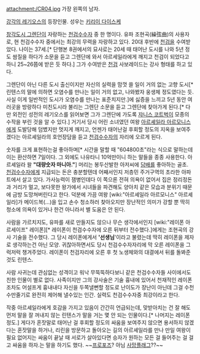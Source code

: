 attachment:/CR04.jpg
가장 왼쪽의 남자.

[[강각의 레기오스]]의 등장인물. 성우는 [[키리이 다이스케]]

[[창각도시 그렌단]]이 자랑하는 [[천검수수자]] 중 한 명이다. 유파 조현곡(繰弦曲)의 사용자로, 현 천검수수자 중에서는 최강의 무력을 자랑하고 있다. 20대 후반에 [[천검]]을 수여받았다. 나이는 37세.[* 단행본 8권에서의 묘사로는 20세 때 태어난 도시를 나와 5년 정도 쌈질을 하다가 소문을 듣고 그렌단에 와서 아르세일라에게 깨지고 천검이 되었다고 하니 25~26쯤에 받은 듯 하다.] 그가 수여받은 [[천검]] 사보레이드는 강사 형태를 하고 있다.

그렌단이 아닌 다른 도시 출신이지만 자신의 실력을 맘껏 쓸 일이 거의 없는 고향 도시[* 린텐스의 말에 의하면 오염수를 만나는 일이 거의 없고, 나와봤자 웅생체 정도였다는 듯. 사실 이게 일반적인 도시가 오염수를 만나는 표준치지만.]에 싫증을 느끼고 5년 동안 여러곳을 방랑하다 미친도시라 불리는 그렌단 소문을 듣고 그렌단에 찾아가게 된다.[* 다만 외전인 성전의 레기오스를 읽어보면 그가 그렌단에 가도록 [[쟈니스 코트벅]]이 모종의 수작을 부린 것을 알 수 있다.] 거기서 당시 어린 소녀였던 여왕 [[아르셰일라 아르모니스]]에게 도발당해 덤볐지만 멋지게 깨지고, 언젠가 태어난걸 후회할 정도의 지옥을 보여주겠다는 아르셰일라의 호언장담을 듣고 [[천검수수자]]의 자리에 오르게 된다.

숫자를 크게 표현하는걸 좋아하며[* 시간을 말할 때 "604800초"라는 식으로 말하는데 이는 환산하면 7일이다. 그 외에도 나유타니 10억만이니 하는 말들을 종종 사용한다. 아르셰일라 왈 '''"대량숫자 마니아."'''] 머리는 봉두산발한 아저씨에 [[담배]]를 좋아하는 골초. [[천검수수자]]에게 지급되는 돈은 충분할텐데 어째서인지 저층민 주거구역의 초라한 아파트에서 살고 있다. 가사능력이 잼병인데다 이 쪽으론 전혀 의욕이 없어서 집은 정리정돈과 거리가 멀고, 보다못한 왕가에서 시녀들을 파견해도 양아치 같은 모습과 분위기 때문에 금방 도망쳐버린다고 한다. 덕분에 가끔 여왕 [wiki:"아르셰일라 아르모니스" 아르셰일라]가 메이드복(…)을 입고 손수 청소하러 찾아오지만 장난적인 의미가 강할 뿐 딱히 청소에 의욕이 있거나 한건 아니라서 별 도움은 안 된다.

사람을 가르치지도, 유파를 새로 만들지도 않으나 무슨 생각에서인지 [wiki:"레이폰 아르세이프" 레이폰][* 레이폰이 천검수수자에 오른 뒤부터 전수했다.]에게는 조현곡의 강사 기술을 전수했다. 그 당시 레이폰에게서 ''''선생님''''이라고 불렸는데 딱히 레이폰을 제자로 생각하는건 아닌 모양. 귀찮아하면서도 당시 천검수수자자리에 막 오른 레이폰을 그럭저럭 챙겨주었다. 레이폰이 천검자리에 오른 후 첫 노생체와의 대결에서 뒤를 돌봐준 것도 린텐스.

사람 사귀는데 관심없는 성격이고 워낙 무뚝뚝하다보니 같은 천검수수자들 사이에서도 친한 인물이 별로 없다.  사족이지만 그의 강사술은 기술 흉내에 있어서 천재적인 레이폰조차도 어설프게 흉내내다 자신을 두쪽낼뻔할 정도로 난이도가 장난이 아닌데 그걸 수천수만줄기로 완전히 제어해 낼수있는 인간. 실력도 천검수수자중 최강이라고 한다.

작중 아르셰일라에게 호감을 가지고 있음이 간간히 언급되는데, 맞받아치는 건 잘 해도 먼저 말을 잘 꺼내지 않는 린텐스가 말을 거는 몇 안 되는 인물이다.[* 나머지는 레이폰 정도.] 게다가 혼잣말로 태어난 걸 후회할 정도의 싸움을 보여주지 않으면 용서하지 않겠다는 혼잣말을 하거나, 리린을 방문하고 돌아오는 길의 아르셰일라를 만나 만일 여왕이 필요 없어지는 싸움이 끝날 때 서로가 살아있다면 승자가 원하는 모든 걸 들어주는 걸 걸고 싸움을 하자.는 말을 하기도 했다. ~~[[프로포즈]]? 아님 [[사망플래그]]??~~

